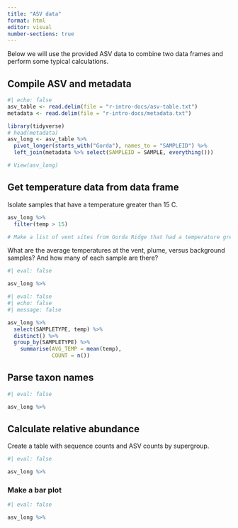 ```yaml
---
title: "ASV data"
format: html
editor: visual
number-sections: true
---
```


Below we will use the provided ASV data to combine two data frames and perform some typical calculations.

## Compile ASV and metadata

```r
#| echo: false
asv_table <- read.delim(file = "r-intro-docs/asv-table.txt")
metadata <- read.delim(file = "r-intro-docs/metadata.txt")
```


```r
library(tidyverse)
# head(metadata)
asv_long <- asv_table %>%
  pivot_longer(starts_with("Gorda"), names_to = "SAMPLEID") %>% 
  left_join(metadata %>% select(SAMPLEID = SAMPLE, everything()))

# View(asv_long)
```

## Get temperature data from data frame

Isolate samples that have a temperature greater than 15 C.

```r
asv_long %>% 
  filter(temp > 15)

# Make a list of vent sites from Gorda Ridge that had a temperature greater than 15 C.
```

What are the average temperatures at the vent, plume, versus background samples? And how many of each sample are there?

```r
#| eval: false

asv_long %>% 
```


```r
#| eval: false
#| echo: false
#| message: false

asv_long %>% 
  select(SAMPLETYPE, temp) %>% 
  distinct() %>% 
  group_by(SAMPLETYPE) %>% 
    summarise(AVG_TEMP = mean(temp),
              COUNT = n())
```


## Parse taxon names

```r
#| eval: false

asv_long %>% 
```



## Calculate relative abundance

Create a table with sequence counts and ASV counts by supergroup.

```r
#| eval: false

asv_long %>% 
```


### Make a bar plot
```r
#| eval: false

asv_long %>% 
```

